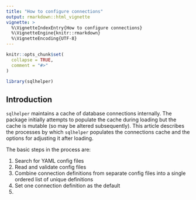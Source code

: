 ```yaml
---
title: "How to configure connections"
output: rmarkdown::html_vignette
vignette: >
  %\VignetteIndexEntry{How to configure connections}
  %\VignetteEngine{knitr::rmarkdown}
  %\VignetteEncoding{UTF-8}
---
```


```r
knitr::opts_chunk$set(
  collapse = TRUE,
  comment = "#>"
)
```

```r
library(sqlhelper)
```

## Introduction 

`sqlhelper` maintains a cache of database connections internally. The package
initially attempts to populate the cache during loading but the cache is mutable
(so may be altered subsequently). This article describes the processes by which
`sqlhelper` populates the connections cache and the options for adjusting it
after loading.

The basic steps in the process are:

#. Search for YAML config files
#. Read and validate config files
#. Combine connection definitions from separate config files into a single ordered list of unique definitions
#. Set one connection definition as the default
#. 
